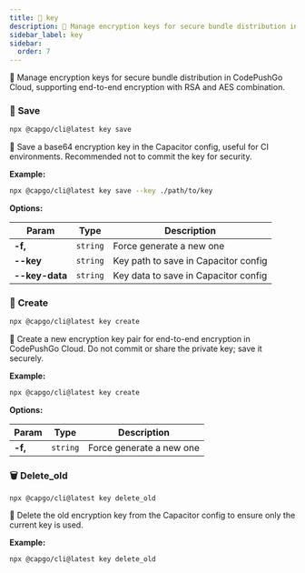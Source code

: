 ```yaml
---
title: 🔐 key
description: 🔐 Manage encryption keys for secure bundle distribution in CodePushGo Cloud, supporting end-to-end encryption with RSA and AES combination.
sidebar_label: key
sidebar:
  order: 7
---
```


🔐 Manage encryption keys for secure bundle distribution in CodePushGo Cloud, supporting end-to-end encryption with RSA and AES combination.

### <a id="key-save"></a> 🔹 **Save**

```bash
npx @capgo/cli@latest key save
```

💾 Save a base64 encryption key in the Capacitor config, useful for CI environments.
Recommended not to commit the key for security.

**Example:**

```bash
npx @capgo/cli@latest key save --key ./path/to/key
```

**Options:**

| Param          | Type          | Description          |
| -------------- | ------------- | -------------------- |
| **-f,** | <code>string</code> | Force generate a new one |
| **--key** | <code>string</code> | Key path to save in Capacitor config |
| **--key-data** | <code>string</code> | Key data to save in Capacitor config |

### <a id="key-create"></a> 🔨 **Create**

```bash
npx @capgo/cli@latest key create
```

🔨 Create a new encryption key pair for end-to-end encryption in CodePushGo Cloud.
Do not commit or share the private key; save it securely.

**Example:**

```bash
npx @capgo/cli@latest key create
```

**Options:**

| Param          | Type          | Description          |
| -------------- | ------------- | -------------------- |
| **-f,** | <code>string</code> | Force generate a new one |

### <a id="key-delete_old"></a> 🗑️ **Delete_old**

```bash
npx @capgo/cli@latest key delete_old
```

🧹 Delete the old encryption key from the Capacitor config to ensure only the current key is used.

**Example:**

```bash
npx @capgo/cli@latest key delete_old
```

